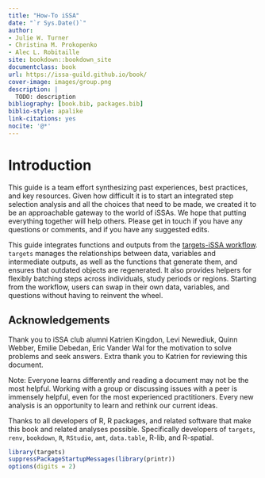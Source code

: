 ```yaml
--- 
title: "How-To iSSA"
date: "`r Sys.Date()`"
author: 
- Julie W. Turner
- Christina M. Prokopenko
- Alec L. Robitaille
site: bookdown::bookdown_site
documentclass: book
url: https://issa-guild.github.io/book/
cover-image: images/group.png
description: |
  TODO: description
bibliography: [book.bib, packages.bib]
biblio-style: apalike
link-citations: yes
nocite: '@*'
---
```



# Introduction

This guide is a team effort synthesizing past experiences, best practices, and
key resources. Given how difficult it is to start an integrated step selection
analysis and all the choices that need to be made, we created it to
be an approachable gateway to the world of iSSAs. We hope that putting
everything together will help others. Please get in touch if you have any
questions or comments, and if you have any suggested edits.

This guide integrates functions and outputs from the 
[targets-iSSA workflow](https://github.com/iSSA-guild/targets-issa). 
`targets` manages the relationships between data, variables and intermediate 
outputs, as well as the functions that generate them, and ensures that 
outdated objects are regenerated. It also provides helpers for flexibly
batching steps across individuals, study periods or regions. Starting from the 
workflow, users can swap in their own data, variables, and questions
without having to reinvent the wheel. 



## Acknowledgements

Thank you to iSSA club alumni Katrien Kingdon, Levi Newediuk, Quinn Webber,
Emilie Debedan, Eric Vander Wal for the motivation to solve problems and seek
answers. Extra thank you to Katrien for reviewing this document.

Note: Everyone learns differently and reading a document may not be the most
helpful. Working with a group or discussing issues with a peer is immensely
helpful, even for the most experienced practitioners. Every new analysis is an
opportunity to learn and rethink our current ideas.


Thanks to all developers of R, R packages, and related software that 
make this book and related analyses possible. Specifically developers of
`targets`, `renv`, `bookdown`, `R`, `RStudio`, `amt`, `data.table`, R-lib, and R-spatial. 




```r
library(targets)
suppressPackageStartupMessages(library(printr))
options(digits = 2)
```
